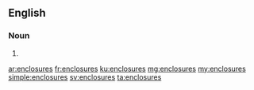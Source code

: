 ==English==

===Noun===
{{head|en|plural}}

# {{plural of|enclosure|lang=en}}

[[ar:enclosures]]
[[fr:enclosures]]
[[ku:enclosures]]
[[mg:enclosures]]
[[my:enclosures]]
[[simple:enclosures]]
[[sv:enclosures]]
[[ta:enclosures]]